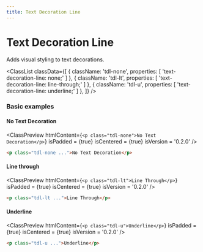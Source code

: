```yaml
---
title: Text Decoration Line
---
```



# Text Decoration Line

Adds visual styling to text decorations.

<ClassList
  classData={[
    {
      className: 'tdl-none',
      properties: [
        'text-decoration-line: none;'
      ]
    },
    {
      className: 'tdl-lt',
      properties: [
        'text-decoration-line: line-through;'
      ]
    },
    {
      className: 'tdl-u',
      properties: [
        'text-decoration-line: underline;'
      ]
    },
  ]}
/>

### Basic examples

#### No Text Decoration

<ClassPreview
  htmlContent={`
    <p class="tdl-none">No Text Decoration</p>
  `}
  isPadded = {true}
  isCentered = {true}
  isVersion = '0.2.0'
/>

```html
<p class="tdl-none ...">No Text Decoration</p>
```

#### Line through

<ClassPreview
  htmlContent={`
    <p class="tdl-lt">Line Through</p>
  `}
  isPadded = {true}
  isCentered = {true}
  isVersion = '0.2.0'
/>

```html
<p class="tdl-lt ...">Line Through</p>
```

#### Underline

<ClassPreview
  htmlContent={`
    <p class="tdl-u">Underline</p>
  `}
  isPadded = {true}
  isCentered = {true}
  isVersion = '0.2.0'
/>

```html
<p class="tdl-u ...">Underline</p>
```